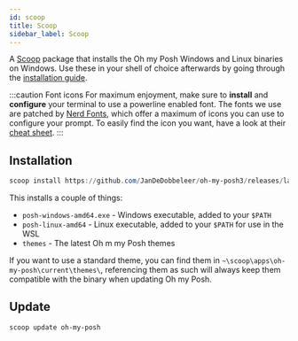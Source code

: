 ```yaml
---
id: scoop
title: Scoop
sidebar_label: Scoop
---
```


A [Scoop][scoop] package that installs the Oh my Posh Windows and Linux binaries on Windows.
Use these in your shell of choice afterwards by going through the [installation guide][install].

:::caution Font icons
For maximum enjoyment, make sure to **install** and **configure** your terminal to use a powerline enabled font.
The fonts we use are patched by [Nerd Fonts][nerdfonts], which offer a maximum of icons you can use to configure your prompt.
To easily find the icon you want, have a look at their [cheat sheet][nf-cheat].
:::

## Installation

```powershell
scoop install https://github.com/JanDeDobbeleer/oh-my-posh3/releases/latest/download/oh-my-posh.json
```

This installs a couple of things:

-  `posh-windows-amd64.exe` - Windows executable, added to your `$PATH`
-  `posh-linux-amd64` - Linux executable, added to your `$PATH` for use in the WSL
-  `themes` - The latest Oh m my Posh themes

If you want to use a standard theme, you can find them in `~\scoop\apps\oh-my-posh\current\themes\`, referencing them as such
will always keep them compatible with the binary when updating Oh my Posh.

## Update

```powershell
scoop update oh-my-posh
```

[scoop]: https://scoop.sh/
[install]: /docs/installation
[nerdfonts]: https://www.nerdfonts.com/
[nf-cheat]: https://www.nerdfonts.com/cheat-sheet
